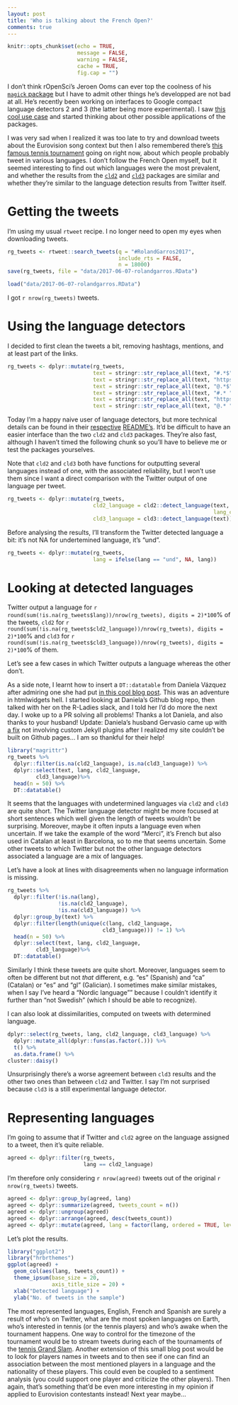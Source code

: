 ```yaml
---
layout: post
title: 'Who is talking about the French Open?'
comments: true
---
```


```r
knitr::opts_chunk$set(echo = TRUE,
                      message = FALSE,
                      warning = FALSE, 
                      cache = TRUE,
                      fig.cap = "")

```

I don't think rOpenSci's Jeroen Ooms can ever top the coolness of his [`magick` package](https://github.com/ropensci/magick) but I have to admit other things he's developped are not bad at all. He's recently been working on interfaces to Google compact language detectors 2 and 3 (the latter being more experimental). I saw [this cool use case](http://marcbeldata.github.io/Language-use-MP-Twitter/) and started thinking about other possible applications of the packages. 

I was very sad when I realized it was too late to try and download tweets about the Eurovision song context but then I also remembered there's [this famous tennis tournament](https://en.wikipedia.org/wiki/French_Open) going on right now, about which people probably tweet in various languages. I don't follow the French Open myself, but it seemed interesting to find out which languages were the most prevalent, and whether the results from the [`cld2`](https://github.com/ropensci/cld2) and [`cld3`](https://github.com/ropensci/cld3) packages are similar and whether they're similar to the language detection results from Twitter itself.


<!--more-->

# Getting the tweets

I'm using my usual `rtweet` recipe. I no longer need to open my eyes when downloading tweets.

```r
rg_tweets <- rtweet::search_tweets(q = "#RolandGarros2017",
                                   include_rts = FALSE,
                                   n = 18000)
save(rg_tweets, file = "data/2017-06-07-rolandgarros.RData")
```

```r
load("data/2017-06-07-rolandgarros.RData")
```


I got `r nrow(rg_tweets)` tweets.

# Using the language detectors

I decided to first clean the tweets a bit, removing hashtags, mentions, and at least part of the links.

```r
rg_tweets <- dplyr::mutate(rg_tweets,
                           text = stringr::str_replace_all(text, "#.*$", ""),
                           text = stringr::str_replace_all(text, "https.*$", ""),
                           text = stringr::str_replace_all(text, "@.*$", ""),
                           text = stringr::str_replace_all(text, "#.* ", ""),
                           text = stringr::str_replace_all(text, "https.* ", ""),
                           text = stringr::str_replace_all(text, "@.* ", ""))

```

Today I'm a happy naive user of language detectors, but more technical details can be found in their [respective](https://github.com/CLD2Owners/cld2) [README's](https://github.com/google/cld3#readme). It'd be difficult to have an easier interface than the two `cld2` and `cld3` packages. They're also fast, although I haven't timed the following chunk so you'll have to believe me or test the packages yourselves.

Note that `cld2` and `cld3` both have functions for outputting several languages instead of one, with the associated reliability, but I won't use them since I want a direct comparison with the Twitter output of one language per tweet.

```r
rg_tweets <- dplyr::mutate(rg_tweets, 
                           cld2_language = cld2::detect_language(text,
                                                                 lang_code = TRUE), 
                           cld3_language = cld3::detect_language(text))

```

Before analysing the results, I'll transform the Twitter detected language a bit: it's not NA for undertemined language, it's "und".

```r
rg_tweets <- dplyr::mutate(rg_tweets, 
                           lang = ifelse(lang == "und", NA, lang))

```


# Looking at detected languages

Twitter output a language for `r round(sum(!is.na(rg_tweets$lang))/nrow(rg_tweets), digits = 2)*100`% of the tweets, `cld2` for `r round(sum(!is.na(rg_tweets$cld2_language))/nrow(rg_tweets), digits = 2)*100`% and `cld3` for `r round(sum(!is.na(rg_tweets$cld3_language))/nrow(rg_tweets), digits = 2)*100`% of them.

Let's see a few cases in which Twitter outputs a language whereas the other don't.

As a side note, I learnt how to insert a `DT::datatable` from Daniela Vázquez after admiring one she had put [in this cool blog post](https://d4tagirl.com/2017/05/how-do-you-feel-about-last-week-tonight). This was an adventure in htmlwidgets hell. I started looking at Daniela's Github blog repo, then talked with her on the R-Ladies slack, and I told her I'd do more the next day. I woke up to a PR solving all problems! Thanks a lot Daniela, and also thanks to your husband! Update: Daniela's husband Gervasio came up with [a fix](https://github.com/maelle/maelle.github.io/pull/3) not involving custom Jekyll plugins after I realized my site couldn't be built on Github pages... I am so thankful for their help!

```r
library("magrittr")
rg_tweets %>%
  dplyr::filter(is.na(cld2_language), is.na(cld3_language)) %>%
  dplyr::select(text, lang, cld2_language,
         cld3_language)%>%
  head(n = 50) %>%
  DT::datatable()

```

It seems that the languages with undetermined languages via `cld2` and `cld3` are quite short. The Twitter language detector might be more focused at short sentences which well given the length of tweets wouldn't be surprising. Moreover, maybe it often inputs a language even when uncertain. If we take the example of the word "Merci", it's French but also used in Catalan at least in Barcelona, so to me that seems uncertain. Some other tweets to which Twitter but not the other language detectors associated a language are a mix of languages.

Let's have a look at lines with disagreements when no language information is missing.

```r
rg_tweets %>%
  dplyr::filter(!is.na(lang),
                !is.na(cld2_language),
                !is.na(cld3_language)) %>%
  dplyr::group_by(text) %>%
  dplyr::filter(length(unique(c(lang, cld2_language,
                              cld3_language))) != 1) %>%
  head(n = 50) %>%
  dplyr::select(text, lang, cld2_language,
         cld3_language)%>%
  DT::datatable()

```

Similarly I think these tweets are quite short. Moreover, languages seem to often be different but not _that_ different, e.g. "es" (Spanish) and "ca" (Catalan) or "es" and "gl" (Galician). I sometimes make similar mistakes, when I say I've heard a "Nordic language"" because I couldn't identify it further than "not Swedish" (which I should be able to recognize).

I can also look at dissimilarities, computed on tweets with determined language.

```r
dplyr::select(rg_tweets, lang, cld2_language, cld3_language) %>%
  dplyr::mutate_all(dplyr::funs(as.factor(.))) %>%
  t() %>%
  as.data.frame() %>%
cluster::daisy()
```


Unsurprisingly there's a worse agreement between `cld3` results and the other two ones than between `cld2` and Twitter. I say I'm not surprised because `cld3` is a still experimental language detector.

# Representing languages

I'm going to assume that if Twitter and `cld2` agree on the language assigned to a tweet, then it's quite reliable.


```r
agreed <- dplyr::filter(rg_tweets,
                        lang == cld2_language)
```

I'm therefore only considering `r nrow(agreed)` tweets out of the original `r nrow(rg_tweets)` tweets.

```r
agreed <- dplyr::group_by(agreed, lang)
agreed <- dplyr::summarize(agreed, tweets_count = n())
agreed <- dplyr::ungroup(agreed)
agreed <- dplyr::arrange(agreed, desc(tweets_count))
agreed <- dplyr::mutate(agreed, lang = factor(lang, ordered = TRUE, levels = unique(lang))) 
```

Let's plot the results.


```r
library("ggplot2")
library("hrbrthemes")
ggplot(agreed) +
  geom_col(aes(lang, tweets_count)) +
  theme_ipsum(base_size = 20,
              axis_title_size = 20) +
  xlab("Detected language") +
  ylab("No. of tweets in the sample")
```

The most represented languages, English, French and Spanish are surely a result of who's on Twitter, what are the most spoken languages on Earth, who's interested in tennis (or the tennis players) and who's awake when the tournament happens. One way to control for the timezone of the tournament would be to stream tweets during each of the tournaments of the [tennis Grand Slam](https://en.wikipedia.org/wiki/Grand_Slam_(tennis)). Another extension of this small blog post would be to look for players names in tweets and to then see if one can find an association between the most mentioned players in a language and the nationality of these players. This could even be coupled to a sentiment analysis (you could support one player and criticize the other players). Then again, that's something that'd be even more interesting in my opinion if applied to Eurovision contestants instead! Next year maybe...